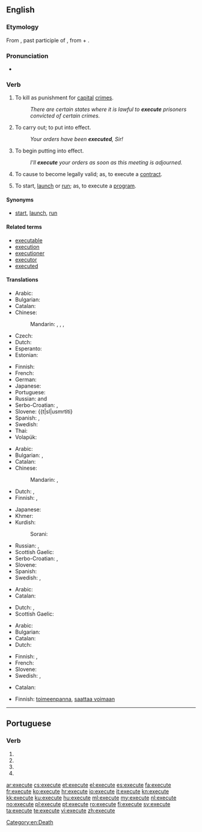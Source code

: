 ==English==

===Etymology===
From {{etyl|la}} {{term|exsecutus|lang=la}}, past participle of {{term|exsequor|lang=la}}, from {{term|ex-||out|lang=la}} + {{term|sequor||to follow|lang=la}}.

===Pronunciation===
* {{audio|en-us-execute.ogg|Audio (US)}}

===Verb===
{{en-verb|execut|ing}}

# {{transitive}} To kill as punishment for [[capital]] [[crime]]s.
#: ''There are certain states where it is lawful to '''execute''' prisoners convicted of certain crimes.''
# {{transitive}} To carry out; to put into effect.
#: ''Your orders have been '''executed''', Sir!''
# {{transitive}} To begin putting into effect.
#: ''I'll '''execute''' your orders as soon as this meeting is adjourned.''
# {{transitive}} To cause to become legally valid; as, to execute a [[contract]].
# {{transitive|computing}} To start, [[launch]] or [[run]]; as, to execute a [[program]].

====Synonyms====
* {{sense|computing}} [[start]], [[launch]], [[run]]

====Related terms====
* [[executable]]
* [[execution]]
* [[executioner]]
* [[executor]]
* [[executed]]

====Translations====
{{trans-top|to kill as punishment}}
* Arabic: {{t|ar|أعدم|tr='á3dama}}
* Bulgarian: {{t|bg|екзекутирам|sc=Cyrl}}
* Catalan: {{t|ca|executar}}
* Chinese:
*: Mandarin: {{t-|cmn|處決|sc=Hani}}, {{t-|cmn|处决|tr=chǔjué|sc=Hani}}, {{t-|cmn|處死|sc=Hani}}, {{t-|cmn|处死|tr=chǔsǐ|sc=Hani}}
* Czech: {{t-|cs|popravit}}
* Dutch: {{t-|nl|executeren}}
* Esperanto: {{t-|eo|ekzekuti|xs=Esperanto}}
* Estonian: {{t-|et|hukama}}
{{trans-mid}}
* Finnish: {{t-|fi|teloittaa}}
* French: {{t+|fr|exécuter}}
* German: {{t+|de|hinrichten}}
* Japanese: {{t-|ja|死刑|alt=死刑する|tr=しけいする, shikei-suru}}
* Portuguese: {{t+|pt|executar}}
* Russian: {{t+|ru|казнить|tr=kaznít’}} {{impf}} and {{pf.}}
* Serbo-Croatian: {{t|sh|smaknuti|alt=smàknuti}}, {{t|sh|pogubiti|alt=pogùbiti}}
* Slovene: {{t|sl|usmrtiti}
* Spanish: {{t+|es|ejecutar}}, {{t-|es|ajusticiar}}
* Swedish: {{t+|sv|avrätta}}
* Thai: {{t|th|ประหาร|tr=pra-harn|sc=Thai}}
* Volapük: {{t|vo|cödetadeidön}}
{{trans-bottom}}

{{trans-top|To start a defined process and run it to completion}}
* Arabic: {{t|ar|ينفذ}}
* Bulgarian: {{t|bg|изпълнявам|sc=Cyrl}}, {{t|bg|извършвам|sc=Cyrl}}
* Catalan: {{t|ca|executar}}
* Chinese:
*: Mandarin: {{t-|cmn|執行|sc=Hani}}, {{t-|cmn|执行|tr=zhíxíng|sc=Hani}}
* Dutch: {{t-|nl|bewerkstelligen}}, {{t+|nl|uitvoeren}}
* Finnish: {{t|fi|toteuttaa}}, {{t|fi|panna}} {{t|fi|täytäntöön}}
{{trans-mid}}
* Japanese: {{t-|ja|実行する|tr=jikkō-suru}}
* Khmer: {{t|km|ប្រតិបត្តិ|tr=prɑte’bat|sc=Khmr}}
* Kurdish:
*: Sorani: {{t|ku|بردن به‌ڕێوه‌|sc=ku-Arab}}
* Russian: {{t+|ru|исполнять|tr=ispolnját’}} {{impf}}, {{t+|ru|исполнить|tr=ispólnit’}} {{pf.}}
* Scottish Gaelic: {{t-|gd|cuir an gnìomh|xs=Scottish Gaelic}}
* Serbo-Croatian: {{t|sh|izvršiti|alt=izvŕšiti}}, {{t|sh|provesti|alt=pròvesti}}
* Slovene: {{t-|sl|izvršiti}}
* Spanish: {{t+|es|ejecutar}}
* Swedish: {{t|sv|verkställa}}, {{t|sv|expediera}}
{{trans-bottom}}

{{trans-top|To start a defined process, without regard to whether it runs to completion or not}}
* Arabic: {{t|ar|ينفذ}}
* Catalan: {{t|ca|executar}}
{{trans-mid}}
* Dutch: {{t-|nl|bewerkstelligen}}, {{t+|nl|uitvoeren}}
* Scottish Gaelic: {{t-|gd|cuir an gnìomh|xs=Scottish Gaelic}}
{{trans-bottom}}

{{trans-top|To start, launch or run software}}
* Arabic: {{t|ar|ينفذ}}
* Bulgarian: {{t|bg|изпълнявам|sc=Cyrl}}
* Catalan: {{t|ca|executar}}
* Dutch: {{t+|nl|uitvoeren}}
{{trans-mid}}
* Finnish: {{t+|fi|ajaa}}, {{t+|fi|käynnistää}}
* French: {{t+|fr|exécuter}}
* Slovene: {{t|sl|zagnati}}
* Swedish: {{t|sv|exekvera}}, {{t+|sv|köra}}
{{trans-bottom}}

{{trans-top|To sign or otherwise cause a document (especially a contract) to become legally valid}}
* Catalan: {{t|ca|executar}}
{{trans-mid}}
* Finnish: [[toimeenpanna]], [[saattaa voimaan]]
{{trans-bottom}}

[[Category:en:Death]]

----

==Portuguese==

===Verb===
{{pt-verb form}}

# {{pt-verb form of|executar|ar|subjunctive|present|singular|first}}
# {{pt-verb form of|executar|ar|subjunctive|present|singular|third}}
# {{pt-verb form of|executar|ar|imperative|affirmative|singular|third|}}
# {{pt-verb form of|executar|ar|imperative|negative|singular|third|}}

[[ar:execute]]
[[cs:execute]]
[[et:execute]]
[[el:execute]]
[[es:execute]]
[[fa:execute]]
[[fr:execute]]
[[ko:execute]]
[[hr:execute]]
[[io:execute]]
[[it:execute]]
[[kn:execute]]
[[kk:execute]]
[[ku:execute]]
[[hu:execute]]
[[ml:execute]]
[[my:execute]]
[[nl:execute]]
[[no:execute]]
[[pl:execute]]
[[pt:execute]]
[[ro:execute]]
[[fi:execute]]
[[sv:execute]]
[[ta:execute]]
[[te:execute]]
[[vi:execute]]
[[zh:execute]]
